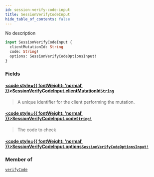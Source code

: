 ```yaml
---
id: session-verify-code-input
title: SessionVerifyCodeInput
hide_table_of_contents: false
---
```








No description

```graphql
input SessionVerifyCodeInput {
  clientMutationId: String
  code: String!
  options: SessionVerifyCodeOptionsInput!
}
```


### Fields

#### [<code style={{ fontWeight: 'normal' }}>SessionVerifyCodeInput.<b>clientMutationId</b></code>](#)<Bullet />[`String`](/gql-api/scalars/string) <Badge class="secondary" text="scalar"/>
> A unique identifier for the client performing the mutation.
> 

#### [<code style={{ fontWeight: 'normal' }}>SessionVerifyCodeInput.<b>code</b></code>](#)<Bullet />[`String!`](/gql-api/scalars/string) <Badge class="secondary" text="non-null"/> <Badge class="secondary" text="scalar"/>
> The code to check
> 

#### [<code style={{ fontWeight: 'normal' }}>SessionVerifyCodeInput.<b>options</b></code>](#)<Bullet />[`SessionVerifyCodeOptionsInput!`](/gql-api/inputs/session-verify-code-options-input) <Badge class="secondary" text="non-null"/> <Badge class="secondary" text="input"/>
> 
> 



### Member of

[`verifyCode`](/gql-api/mutations/verify-code)  <Badge className="secondary" text="mutation"/>



